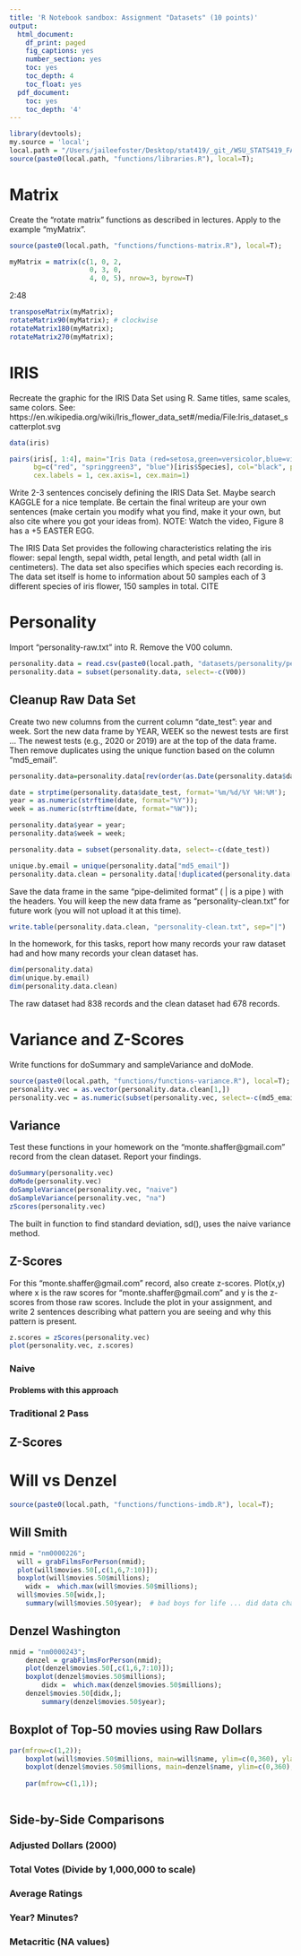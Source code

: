 ```yaml
---
title: 'R Notebook sandbox: Assignment "Datasets" (10 points)'
output:
  html_document:
    df_print: paged
    fig_captions: yes
    number_section: yes
    toc: yes
    toc_depth: 4
    toc_float: yes
  pdf_document:
    toc: yes
    toc_depth: '4'
---
```


```r
library(devtools); 
my.source = 'local';
local.path = "/Users/jaileefoster/Desktop/stat419/_git_/WSU_STATS419_FALL2020/";
source(paste0(local.path, "functions/libraries.R"), local=T);
```

# Matrix

Create the "rotate matrix" functions as described in lectures. Apply to the example "myMatrix".

```r
source(paste0(local.path, "functions/functions-matrix.R"), local=T);

myMatrix = matrix(c(1, 0, 2,
                    0, 3, 0,
                    4, 0, 5), nrow=3, byrow=T)
```
2:48
```r
transposeMatrix(myMatrix);
rotateMatrix90(myMatrix); # clockwise
rotateMatrix180(myMatrix);
rotateMatrix270(myMatrix);
```

# IRIS

Recreate the graphic for the IRIS Data Set using R.  Same titles, same scales, same colors.  See: https://en.wikipedia.org/wiki/Iris_flower_data_set#/media/File:Iris_dataset_scatterplot.svg

```r
data(iris)

pairs(iris[, 1:4], main="Iris Data (red=setosa,green=versicolor,blue=virginica)",
      bg=c("red", "springgreen3", "blue")[iris$Species], col="black", pch=21, 
      cex.labels = 1, cex.axis=1, cex.main=1)
```

Write 2-3 sentences concisely defining the IRIS Data Set.  Maybe search KAGGLE for a nice template.  Be certain the final writeup are your own sentences (make certain you modify what you find, make it your own, but also cite where you got your ideas from).  NOTE:  Watch the video, Figure 8 has a +5 EASTER EGG.
                              
The IRIS Data Set provides the following characteristics relating the iris flower: sepal length, sepal width, petal length, and petal width (all in centimeters). The data set also specifies which species each recording is. The data set itself is home to information about 50 samples each of 3 different species of iris flower, 150 samples in total. CITE

# Personality

Import "personality-raw.txt" into R.  Remove the V00 column.

```r
personality.data = read.csv(paste0(local.path, "datasets/personality/personality-raw.txt"), header=T, sep="|")
personality.data = subset(personality.data, select=-c(V00))
```

## Cleanup Raw Data Set

Create two new columns from the current column "date_test":  year and week. Sort the new data frame by YEAR, WEEK so the newest tests are first ... The newest tests (e.g., 2020 or 2019) are at the top of the data frame.  Then remove duplicates using the unique function based on the column "md5_email".

```r
personality.data=personality.data[rev(order(as.Date(personality.data$date_test, format='%m/%d/%Y %H:%M'))),]

date = strptime(personality.data$date_test, format='%m/%d/%Y %H:%M');
year = as.numeric(strftime(date, format="%Y"));
week = as.numeric(strftime(date, format="%W"));

personality.data$year = year;
personality.data$week = week;

personality.data = subset(personality.data, select=-c(date_test))

unique.by.email = unique(personality.data["md5_email"])
personality.data.clean = personality.data[!duplicated(personality.data["md5_email"]),]
```

Save the data frame in the same "pipe-delimited format" ( | is a pipe ) with the headers. You will keep the new data frame as "personality-clean.txt" for future work (you will not upload it at this time). 

```r
write.table(personality.data.clean, "personality-clean.txt", sep="|")
```

In the homework, for this tasks, report how many records your raw dataset had and how many records your clean dataset has.

```r
dim(personality.data)
dim(unique.by.email)
dim(personality.data.clean)
```

The raw dataset had 838 records and the clean dataset had 678 records.



# Variance and Z-Scores

Write functions for doSummary and sampleVariance and doMode.

```r
source(paste0(local.path, "functions/functions-variance.R"), local=T);
personality.vec = as.vector(personality.data.clean[1,])
personality.vec = as.numeric(subset(personality.vec, select=-c(md5_email, year, week)))
```

## Variance

Test these functions in your homework on the "monte.shaffer@gmail.com" record from the clean dataset.  Report your findings.

```r
doSummary(personality.vec)
doMode(personality.vec)
doSampleVariance(personality.vec, "naive")
doSampleVariance(personality.vec, "na")
zScores(personality.vec)
```

The built in function to find standard deviation, sd(), uses the naive variance method. 

## Z-Scores

For this "monte.shaffer@gmail.com" record, also create z-scores.  Plot(x,y) where x is the raw scores for "monte.shaffer@gmail.com" and y is the z-scores from those raw scores.  Include the plot in your assignment, and write 2 sentences describing what pattern you are seeing and why this pattern is present.

```r
z.scores = zScores(personality.vec)
plot(personality.vec, z.scores)
```

### Naive
#### Problems with this approach
### Traditional 2 Pass
## Z-Scores
# Will vs Denzel
```r
source(paste0(local.path, "functions/functions-imdb.R"), local=T);
```

## Will Smith
```r
nmid = "nm0000226";
  will = grabFilmsForPerson(nmid);
  plot(will$movies.50[,c(1,6,7:10)]);
  boxplot(will$movies.50$millions);
    widx =  which.max(will$movies.50$millions);
  will$movies.50[widx,];
    summary(will$movies.50$year);  # bad boys for life ... did data change?
```

## Denzel Washington
```r
nmid = "nm0000243";
 	denzel = grabFilmsForPerson(nmid);
 	plot(denzel$movies.50[,c(1,6,7:10)]);
  	boxplot(denzel$movies.50$millions);
		didx =  which.max(denzel$movies.50$millions);
	denzel$movies.50[didx,];
		summary(denzel$movies.50$year);
```

## Boxplot of Top-50 movies using Raw Dollars
```r
par(mfrow=c(1,2));
	boxplot(will$movies.50$millions, main=will$name, ylim=c(0,360), ylab="Raw Millions" );
	boxplot(denzel$movies.50$millions, main=denzel$name, ylim=c(0,360), ylab="Raw Millions" );
	
	par(mfrow=c(1,1));
	
```

## Side-by-Side Comparisons

### Adjusted Dollars (2000)
### Total Votes (Divide by 1,000,000 to scale)
### Average Ratings
### Year? Minutes? 
### Metacritic (NA values)